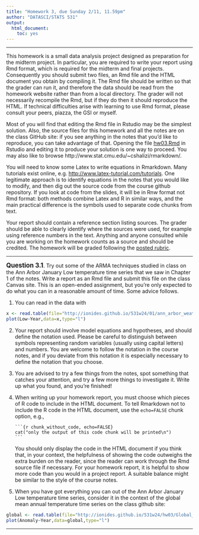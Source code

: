 ```yaml
---
title: "Homework 3, due Sunday 2/11, 11.59pm"
author: "DATASCI/STATS 531"
output:
  html_document:
    toc: yes
---
```


\newcommand\prob{\mathbb{P}}
\newcommand\E{\mathbb{E}}
\newcommand\var{\mathrm{Var}}
\newcommand\cov{\mathrm{Cov}}

-----------

This homework is a small data analysis project designed as preparation for the midterm project. In particular, you are required to write your report using Rmd format, which is required for the midterm and final projects. Consequently you should submit two files, an Rmd file and the HTML document you obtain by compiling it. The Rmd file should be written so that the grader can run it, and therefore the data should be read from the homework website rather than from a local directory. The grader will not necessarily recompile the Rmd, but if they do then it should reproduce the HTML. If technical difficulties arise with learning to use Rmd format, please consult your peers, piazza, the GSI or myself. 

Most of you will find that editing the Rmd file in Rstudio may be the simplest solution. Also, the source files for this homework and all the notes are on the class GitHub site: if you see anything in the notes that you'd like to reproduce, you can take advantage of that. Opening the file [hw03.Rmd](hw03.Rmd) in Rstudio and editing it to produce your solution is one way to proceed. You may also like to browse http://www.stat.cmu.edu/~cshalizi/rmarkdown/.

You will need to know some Latex to write equations in Rmarkdown. Many tutorials exist online, e.g. [http://www.latex-tutorial.com/tutorials](http://www.latex-tutorial.com/tutorials/). One legitimate approach is to identify equations in the notes that you would like to modify, and then dig out the source code from the course github repository. If you look at code from the slides, it will be in Rnw format not Rmd format: both methods combine Latex and R in similar ways, and the main practical difference is the symbols used to separate code chunks from text.

Your report should contain a reference section listing sources. The grader should be able to clearly identify where the sources were used, for example using reference numbers in the text. Anything and anyone consulted while you are working on the homework counts as a source and should be credited. The homework will be graded following the [posted rubric](../rubric_homework.html).

--------

**<big>Question 3.1</big>**. Try out some of the ARMA techniques studied in class on the Ann Arbor January Low temperature time series that we saw in Chapter 1 of the notes. Write a report as an Rmd file and submit this file on the class Canvas site. This is an open-ended assignment, but you're only expected to do what you can in a reasonable amount of time. Some advice follows.

1.  You can read in the data with 
```r
x <- read.table(file="http://ionides.github.io/531w24/01/ann_arbor_weather.csv",header=TRUE)
plot(Low~Year,data=x,type="l")
```

2.  Your report should involve model equations and hypotheses, and should define the notation used. Please be careful to distinguish between symbols representing random variables (usually using capital letters) and numbers. You are welcome to follow the notation in the course notes, and if you deviate from this notation it is especially necessary to define the notation that you choose. 

3.  You are advised to try a few things from the notes, spot something that catches your attention, and try a few more things to investigate it. Write up what you found, and you're finished!

4.  When writing up your homework report, you must choose which pieces of R code to include in the HTML document. To tell Rmarkdown not to include the R code in the HTML document, use the `echo=FALSE` chunk option, e.g.,
<pre><code>```{r chunk_without_code, echo=FALSE}
cat("only the output of this code chunk will be printed\n")
```</code></pre>
You should only display the code in the HTML document if you think that, in your context, the helpfulness of showing the code outweighs the extra burden on the reader, since the reader can work through the Rmd source file if necessary. For your homework report, it is helpful to show more code than you would in a project report. A suitable balance might be similar to the style of the course notes.

5.  When you have got everything you can out of the Ann Arbor January Low temperature time series, consider it in the context of the global mean annual temperature time series on the class github site:
```r
global <- read.table(file="http://ionides.github.io/531w24/hw03/Global_Temperature.txt",header=TRUE)
plot(Anomaly~Year,data=global,type="l")
```

-----------